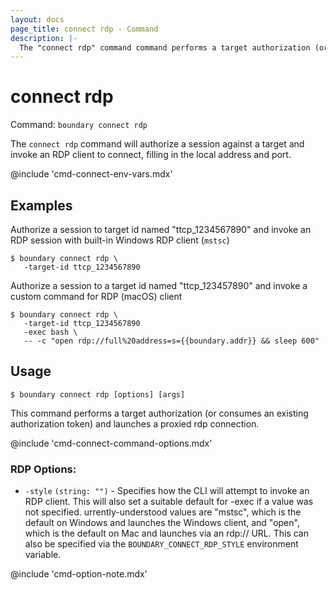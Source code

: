 ```yaml
---
layout: docs
page_title: connect rdp - Command
description: |-
  The "connect rdp" command command performs a target authorization (or consumes an existing authorization token) and launches a proxied rdp connection.
---
```


# connect rdp

Command: `boundary connect rdp`

The `connect rdp` command will authorize a session against a target and invoke an
RDP client to connect, filling in the local address and port.

@include 'cmd-connect-env-vars.mdx'

## Examples

Authorize a session to target id named "ttcp_1234567890" and invoke an RDP session with built-in Windows RDP client (`mstsc`)

```shell-session
$ boundary connect rdp \
   -target-id ttcp_1234567890
```

Authorize a session to a target id named "ttcp_123457890" and invoke a custom command for RDP (macOS) client

```shell-session
$ boundary connect rdp \
   -target-id ttcp_1234567890
   -exec bash \
   -- -c "open rdp://full%20address=s={{boundary.addr}} && sleep 600"
```

## Usage

<CodeBlockConfig hideClipboard>

```shell-session
$ boundary connect rdp [options] [args]
```

</CodeBlockConfig>

This command performs a target authorization (or consumes an
existing authorization token) and launches a proxied rdp connection.

@include 'cmd-connect-command-options.mdx'

### RDP Options:

- `-style` `(string: "")` - Specifies how the CLI will attempt to invoke an RDP
  client. This will also set a suitable default for -exec if a value was not
  specified. urrently-understood values are "mstsc", which is the default on
  Windows and launches the Windows client, and "open", which is the default on
  Mac and launches via an rdp:// URL. This can also be specified via the
  `BOUNDARY_CONNECT_RDP_STYLE` environment variable.

@include 'cmd-option-note.mdx'